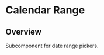 
<Meta of={CalendarRangeStories} />

# Calendar Range

<ResourceLinks
  sourceCode="https://github.com/cultureamp/kaizen-design-system/tree/main/packages/components/src/Calendar/CalendarRange"
  figma="https://www.figma.com/file/eZKEE5kXbEMY3lx84oz8iN/%F0%9F%92%9C-UI-Kit%3A-Heart?type=design&node-id=10458%3A45652&mode=design&t=WD0ZquIVDw92Hu2N-1"
  designGuidelines="https://cultureamp.atlassian.net/wiki/spaces/DesignSystem/pages/3082094237/Date+Range+Picker"
  className="!mb-8"
/>

<KaioNotification />

<Installation
  installCommand="yarn add @kaizen/components"
  importStatement='import { CalendarRange } from "@kaizen/components"'
/>

## Overview

Subcomponent for date range pickers.

<Canvas of={CalendarRangeStories.Playground} />
<Controls of={CalendarRangeStories.Playground} />
